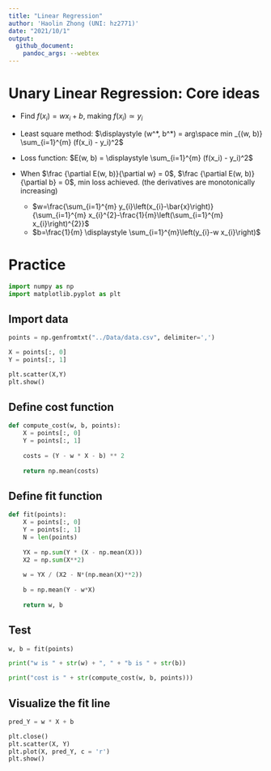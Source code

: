 ```yaml
---
title: "Linear Regression"
author: 'Haolin Zhong (UNI: hz2771)'
date: "2021/10/1"
output: 
  github_document:
    pandoc_args: --webtex
---
```


# Unary Linear Regression: Core ideas

- Find $f(x_i) = wx_i + b$, making $f(x_i) \simeq y_i$

- Least square method: $\displaystyle (w^*, b^*) = arg\space min _{(w, b)} \sum_{i=1}^{m} (f(x_i) - y_i)^2$

- Loss function: $E(w, b) = \displaystyle \sum_{i=1}^{m} (f(x_i) - y_i)^2$

- When $\frac {\partial E(w, b)}{\partial w} = 0$, $\frac {\partial E(w, b)}{\partial b} = 0$, min loss achieved. (the derivatives are monotonically increasing)
    - $w=\frac{\sum_{i=1}^{m} y_{i}\left(x_{i}-\bar{x}\right)}{\sum_{i=1}^{m} x_{i}^{2}-\frac{1}{m}\left(\sum_{i=1}^{m} x_{i}\right)^{2}}$
    - $b=\frac{1}{m} \displaystyle \sum_{i=1}^{m}\left(y_{i}-w x_{i}\right)$
    

# Practice

```python
import numpy as np
import matplotlib.pyplot as plt
```

## Import data

```python
points = np.genfromtxt("../Data/data.csv", delimiter=',')

X = points[:, 0]
Y = points[:, 1]

plt.scatter(X,Y)
plt.show()
```

## Define cost function

```python
def compute_cost(w, b, points):
    X = points[:, 0]
    Y = points[:, 1]
    
    costs = (Y - w * X - b) ** 2
    
    return np.mean(costs)
```


## Define fit function

```python
def fit(points):
    X = points[:, 0]
    Y = points[:, 1]
    N = len(points)
    
    YX = np.sum(Y * (X - np.mean(X)))
    X2 = np.sum(X**2)
    
    w = YX / (X2 - N*(np.mean(X)**2))
    
    b = np.mean(Y - w*X)
    
    return w, b

```

## Test

```python
w, b = fit(points)

print("w is " + str(w) + ", " + "b is " + str(b))

print("cost is " + str(compute_cost(w, b, points)))
```

## Visualize the fit line

```python
pred_Y = w * X + b

plt.close()
plt.scatter(X, Y)
plt.plot(X, pred_Y, c = 'r')
plt.show()
```

